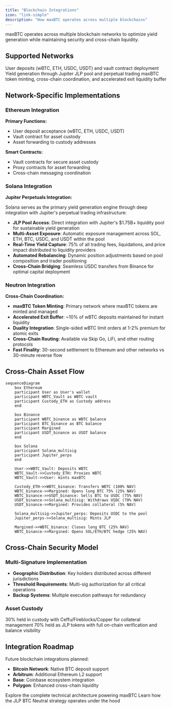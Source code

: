 ```yaml
---
title: "Blockchain Integrations"
icon: "link-simple"
description: "How maxBTC operates across multiple blockchains"
---
```


maxBTC operates across multiple blockchain networks to optimize yield generation while maintaining security and cross-chain liquidity.

## Supported Networks

<CardGroup cols={3}>
  <Card title="Ethereum">
    User deposits (wBTC, ETH, USDC, USDT) and vault contract deployment
  </Card>
  
  <Card title="Solana">
    Yield generation through Jupiter JLP pool and perpetual trading
  </Card>
  
  <Card title="Neutron">
    maxBTC token minting, cross-chain coordination, and accelerated exit liquidity buffer
  </Card>
</CardGroup>

## Network-Specific Implementations

### Ethereum Integration

**Primary Functions:**
- User deposit acceptance (wBTC, ETH, USDC, USDT)
- Vault contract for asset custody
- Asset forwarding to custody addresses

**Smart Contracts:**
- Vault contracts for secure asset custody
- Proxy contracts for asset forwarding
- Cross-chain messaging coordination

### Solana Integration

**Jupiter Perpetuals Integration:**

Solana serves as the primary yield generation engine through deep integration with Jupiter's perpetual trading infrastructure:

- **JLP Pool Access**: Direct integration with Jupiter's $1.75B+ liquidity pool for sustainable yield generation
- **Multi-Asset Exposure**: Automatic exposure management across SOL, ETH, BTC, USDC, and USDT within the pool
- **Real-Time Yield Capture**: 75% of all trading fees, liquidations, and price impact distributed to liquidity providers
- **Automated Rebalancing**: Dynamic position adjustments based on pool composition and trader positioning
- **Cross-Chain Bridging**: Seamless USDC transfers from Binance for optimal capital deployment

### Neutron Integration

**Cross-Chain Coordination:**
- **maxBTC Token Minting**: Primary network where maxBTC tokens are minted and managed
- **Accelerated Exit Buffer**: ~10% of wBTC deposits maintained for instant liquidity
- **Duality Integration**: Single-sided wBTC limit orders at 1-2% premium for atomic exits
- **Cross-Chain Routing**: Available via Skip Go, LiFi, and other routing protocols
- **Fast Finality**: 30-second settlement to Ethereum and other networks vs 30-minute reverse flow

## Cross-Chain Asset Flow

```mermaid
sequenceDiagram
    box Ethereum
    participant User as User's wallet
    participant WBTC_Vault as WBTC vault
    participant Custody_ETH as Custody address
    end
    
    box Binance
    participant WBTC_binance as WBTC balance
    participant BTC_binance as BTC balance
    participant Margined
    participant USDT_binance as USDT balance
    end
    
    box Solana
    participant Solana_multisig
    participant Jupiter_perps
    end

    User->>WBTC_Vault: Deposits WBTC
    WBTC_Vault->>Custody_ETH: Proxies WBTC
    WBTC_Vault->>User: mints maxBTC
    
    Custody_ETH->>WBTC_binance: Transfers WBTC (100% NAV)
    WBTC_binance->>Margined: Opens long BTC 75% (25% NAV)
    WBTC_binance->>USDT_binance: Sells BTC to USDC (75% NAV)
    USDT_binance->>Solana_multisig: Withdraws USDC (70% NAV)
    USDT_binance->>Margined: Provides collateral (5% NAV)
    
    Solana_multisig->>Jupiter_perps: Deposits USDC to the pool
    Jupiter_perps->>Solana_multisig: Mints JLP
    
    Margined->>WBTC_binance: Closes long BTC (25% NAV)
    WBTC_binance->>Margined: Opens SOL/ETH/BTC hedge (25% NAV)
```

## Cross-Chain Security Model

### Multi-Signature Implementation

- **Geographic Distribution**: Key holders distributed across different jurisdictions
- **Threshold Requirements**: Multi-sig authorization for all critical operations
- **Backup Systems**: Multiple execution pathways for redundancy

### Asset Custody

<CardGroup cols={2}>
  <Card title="Off-Exchange Custody" icon="vault" iconType="duotone">
    30% held in custody with Ceffu/Fireblocks/Copper for collateral management
  </Card>
  
  <Card title="On-Chain Transparency" icon="eye" iconType="duotone">
    70% held as JLP tokens with full on-chain verification and balance visibility
  </Card>
</CardGroup>

## Integration Roadmap

Future blockchain integrations planned:

- **Bitcoin Network**: Native BTC deposit support
- **Arbitrum**: Additional Ethereum L2 support  
- **Base**: Coinbase ecosystem integration
- **Polygon**: Enhanced cross-chain liquidity

<CardGroup cols={2}>
  <Card title="System Architecture" icon="server" href="/technical/architecture">
    Explore the complete technical architecture powering maxBTC
  </Card>
  
  <Card title="Strategy Implementation" icon="gears" href="/strategy/technical_details">
    Learn how the JLP BTC Neutral strategy operates under the hood
  </Card>
</CardGroup> 